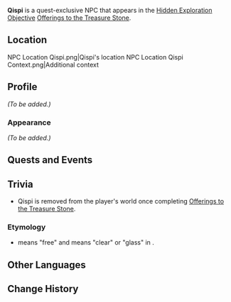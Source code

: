 {{Meta
<!-- Remove this template after adding the missing info -->
|missing_NPC_profile  = yes
}}
{{Character Infobox
|type             = Quest NPC
|realname         = <!-- Optional, if different from in-game name -->
|deceased         = <!-- (Presumably) --> Killed by [[Avatar of Lava]] during [[Offerings to the Treasure Stone]]
|region           = Natlan
|location         = Natlan
|affiliation      = Scions of the Canopy
|title            = 
|image            = NPC Qispi.png
|ancestry         = <!-- Clan/family -->
|father           = 
|mother           = 
|spouse           = 
|sibling          = 
|child            = 
|relative         = 
|voiceEN          = 
|voiceCN          = 
|voiceJP          = 
|voiceKR          = 
}}
'''Qispi''' is a quest-exclusive NPC that appears in the [[Hidden Exploration Objective]] [[Offerings to the Treasure Stone]].
<!-- 
==Gameplay Notes==
Talking to this NPC and submitting required items 3 times after server resets unlock a cave and gives a Luxurious chest.
-->
==Location==
<gallery>
NPC Location Qispi.png|Qispi's location
NPC Location Qispi Context.png|Additional context
</gallery>
<!-- 
==Dialogue==
{{Stub Dialogue|Add dialouge after the server reset.}}
{{Dialogue Start}}
:'''Qispi:''' One, two... Mmm, three...
:'''Qispi:''' Hmm, hmm... One, two...
:'''Paimon:''' Sound, sound the weirdo alarm!
:'''Qispi:''' Ah, if you ask me, the only weirdo's around here are you outlanders... Ho... hoho... This sure isn't the type of place you'd expect to see outlanders...
:'''Paimon:''' Is this some kind of... forbidden place? Or Scared place?
:'''Qispi:''' Nope, just some place I discovered, completely by chance... a place of buried treasure. Mmm, well come on then you two, huddle up. Can you hear it? This very special rock before you... this is... the "Treasure Stone"...
:'''Qispi:''' The low humming noise it makes rises and falls, almost like... the sound of breathing.
:{{DIcon}} "Hard" life being a rock, huh?
:{{DIcon}} I'm good at brething too
:'''Paimon:''' Yeah, what's so amazing about being able to breathe... Wait, why are we even talking about this?
:'''Paimon:''' A rock... can breathe?
:'''Qispi:''' Yes, and not only that... If you press your ear against it, you can hear a beat too... even the sound of rock grinding against rock beneath its coarse surface...
:'''Qispi:''' Hehe... hoho... Such wonderful sounds.
:'''Qispi:''' Abd, abd... If you feed it small rocks, it'll give you even better, shinier rocks in return...
:'''Qispi:''' Aaaah, simply incredible, is it not> Look at these gemstones... look! One, two...
:'''Paimon:''' Oh, so that's what you were doing when we came over just now, counting gems...
:'''Qispi:''' Yes, and I can tell that after gobbling up all these rock, the Treasure Stone has become even stronger, even more powerful than before...
:'''Qispi:''' This must be... a miracle! Ah, my Treasure Stone... my precious...
:{{DIcon}} For real? Why does it sound like some kind of scam...
:{{DIcon}} {{Tx}}
:'''Qispi:''' Heh, hehe.... I never expected outsiders like you to believe me. Nobody would believe it... before they'd tried it themselves.
:'''Qispi:''' I myself disocered it by pure chance after placing some ore that I'd collected on the Treasure Stone's edge...
:'''Qispi:''' Speaking of which... Why don't you give it a try? Seeing is believing, after alll!
:'''Qispi:''' It just so happens that it's already eaten all the rocks around here though. I need to find some new ones... but I can't go looking myself...
:'''Paimon:'''Umm... Why not?
:'''Qispi:''' Well of course. someone has to stay here and look after the Treasure Stone, don't they? C-can you imagine what would happen if it went into hidding underground while I was away... What would I do then!?
:'''Qispi:''' I've stood guard here for such a long time now... all the rocks I has on me. I've already fed them to the Stone...
:'''Qispi:''' G-go, find me some new ones, and I'll prove it. I'll f-feed them to it before your very eyes!
:'''Paimon:''' Hmm, sounds like a classic con-artist's pitch...
:'''Paimon:''' What do you think, {{Traveler}}? Wanna give it a try?
:'''Qispi:''' What's up? Hehe, just like i said before... You go find some rocks, hand them over to me, and I'll feed them to the Treasre Stone. I guarantee you it'll make some even better ones...
:{{DIcon|Quest}} Submit 5 Iron chunk or White iron chunk
:'''Qispi:''' Mmm... I'll feed these to the Treasure Stone once things have quieted down...
:'''Qispi:''' Just give it some time, hehe, and it'll produce some even better rocks... Hehe... One,two...
;(Interacting again)
:'''Qispi:''' Mmmm... Patience, patience is the key. When things have quietened down. I'll feed these to the Treasure Stone...
:'''Qispi:''' Just give it some time, hehe, and it'll produce some even better rocks... Hehe... One,two...
;(After server reset. Next day)
:{{Tx}}
{{Dialogue End}}
-->
<!--  :::;(Obtain {{Item|Candlecap Mushroom|x=3}} -->

==Profile==
''(To be added.)''

===Appearance===
''(To be added.)''

==Quests and Events==
{{Quests and Events}}

==Trivia==
* Qispi is removed from the player's world once completing [[Offerings to the Treasure Stone]].

===Etymology===
* {{wt|qispi|Qispi}} means "free" and {{wt|q'ispi}} means "clear" or "glass" in {{W|Quechua}}.

== Other Languages ==
{{Other Languages|default_hidden=1
|en      = Qispi
|zhs     = 基斯庇
|zhs_rm  = Jīsībì
|zht     = 基斯庇
|zht_rm  = Jīsībì
|ja      = キスピ
|ko      = 키스피
|es      = Qispi
|fr      = Qispi
|ru      = Квиспи
|th      = Qispi
|vi      = Qispi
|de      = Qispi
|id      = Qispi
|pt      = Qispi
|tr      = Qispi
|it      = Qispi
}}

==Change History==
{{Change History|5.0}}
<!--
==References==
{{Reflist}}
-->